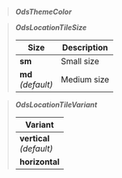 
> **_OdsThemeColor_**
>
> <OdsThemeColorIntents />

> **_OdsLocationTileSize_**
>
> | Size                   | Description      |
> |------------------------|------------------|
> | **sm**                 | Small size       |
> | **md**<br/>_(default)_ | Medium size      |

> **_OdsLocationTileVariant_**
>
> | Variant                      |
> |------------------------------|
> | **vertical**<br/>_(default)_ |
> | **horizontal**               |

